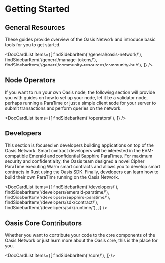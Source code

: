 
# Getting Started

## General Resources

These guides provide overview of the Oasis Network and introduce basic tools
for you to get started.

<DocCardList items={[
    findSidebarItem('/general/oasis-network/'),
    findSidebarItem('/general/manage-tokens/'),
    findSidebarItem('/general/community-resources/community-hub'),
]} />

## Node Operators

If you want to run your own Oasis node, the following section will provide you
with guides on how to set up your node, let it be a validator node, perhaps
running a ParaTime or just a simple client node for your server to submit
transactions and perform queries on the network.

<DocCardList items={[
    findSidebarItem('/operators/'),
]} />

## Developers

This section is focused on developers building applications on top of the Oasis
Network. Smart contract developers will be interested in the EVM-compatible
Emerald and confidential Sapphire ParaTimes. For maximum security and
confidentiality, the Oasis team designed a novel Cipher ParaTime executing Wasm
smart contracts and allows you to develop smart contracts in Rust using the
Oasis SDK. Finally, developers can learn how to build their own ParaTime
running on the Oasis Network.

<DocCardList items={[
    findSidebarItem('/developers/'),
    findSidebarItem('/developers/emerald-paratime/'),
    findSidebarItem('/developers/sapphire-paratime/'),
    findSidebarItem('/developers/sdk/contract/'),
    findSidebarItem('/developers/sdk/runtime/'),
]} />

## Oasis Core Contributors

Whether you want to contribute your code to the core components of the Oasis
Network or just learn more about the Oasis core, this is the place for you.

<DocCardList items={[
    findSidebarItem('/core/'),
]} />
